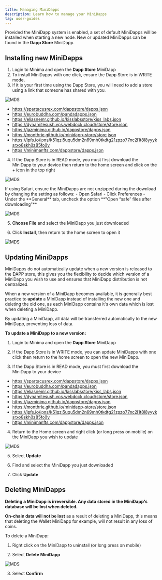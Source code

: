 ---
title: Managing MiniDapps
description: Learn how to manage your MiniDapps
tag: user-guides
---

Provided the MiniDapp system is enabled, a set of default MiniDapps will be installed when starting a new node. New or updated MiniDapps can be found in the **Dapp Store** MiniDapp.

## Installing new MiniDapps

1. Login to Minima and open the **Dapp Store** MiniDapp
2. To install MiniDapps with one click, ensure the Dapp Store is in WRITE mode.
3. If it is your first time using the Dapp Store, you will need to add a store using a link that someone has shared with you.

![MDS](/img/runanode/mds_dappstore.png)

<Callout title="In order to find MiniDapp Stores you will need to reach out to community members or find hosts you trust to provide up-to-date dapps, here are a list of DappStores:">

- https://spartacusrex.com/dappstore/dapps.json
- https://eurobuddha.com/pandadapps.json
- https://eliasnemr.github.io/kisslabsstore/kiss_labs.json
- https://dynamitesush.vps.webdock.cloud/store/store.json
- https://jazminima.github.io/dappstore/dapps.json
- https://monthrie.github.io/minidapp-store/store.json
- https://ipfs.io/ipns/k51qzi5uqu5dm2n69mh0tkdtg21zpzo77nc2l1t8l8yyyksrxo8skh0z85fo0v
- https://minimanfts.com/dappstore/dapps.json
</Callout>

4. If the Dapp Store is in READ mode, you must first download the MiniDapp to your device then return to the home screen and click on the + icon in the top right

![MDS](/img/runanode/mds_dappstoreread.png)

<Callout title="Info">
  If using Safari, ensure the MiniDapps are not unzipped during the download by
  changing the setting as follows:
  - Open Safari
  - Click Preferences
  - Under the **General** tab, uncheck the option **"Open “safe” files after
  downloading"**

</Callout>

![MDS](/img/runanode/mds_installdapp.png)

5. **Choose File** and select the MiniDapp you just downloaded

6. Click **Install**, then return to the home screen to open it

![MDS](/img/runanode/mds_installdapp3.png)

## Updating MiniDapps

MiniDapps do not automatically update when a new version is released to the DAPP store, this gives you the flexibility to decide which version of a MiniDapp you wish to use and ensures that MiniDapp distribution is not centralized.

When a new version of a MiniDapp becomes available, it is generally best practice to **update** a MiniDapp instead of installing the new one and deleting the old one, as each MiniDapp contains it's own data which is lost when deleting a MiniDapp.

By updating a MiniDapp, all data will be transferred automatically to the new MiniDapp, preventing loss of data.

**To update a MiniDapp to a new version:**

1. Login to Minima and open the **Dapp Store** MiniDapp

2. If the Dapp Store is in WRITE mode, you can update MiniDapps with one click then return to the home screen to open the new MiniDapp.

3. If the Dapp Store is in READ mode, you must first download the MiniDapp to your device

<Callout title="In order to find MiniDapp Stores you will need to reach out to community members or find hosts you trust to provide up-to-date dapps, here are a list of DappStores:">

- https://spartacusrex.com/dappstore/dapps.json
- https://eurobuddha.com/pandadapps.json
- https://eliasnemr.github.io/kisslabsstore/kiss_labs.json
- https://dynamitesush.vps.webdock.cloud/store/store.json
- https://jazminima.github.io/dappstore/dapps.json
- https://monthrie.github.io/minidapp-store/store.json
- https://ipfs.io/ipns/k51qzi5uqu5dm2n69mh0tkdtg21zpzo77nc2l1t8l8yyyksrxo8skh0z85fo0v
- https://minimanfts.com/dappstore/dapps.json
</Callout>


4. Return to the Home screen and right click (or long press on mobile) on the MiniDapp you wish to update

![MDS](/img/runanode/mds_dappoptions.png)

5. Select **Update**

6. Find and select the MiniDapp you just downloaded

7. Click **Update**

## Deleting MiniDapps

**Deleting a MiniDapp is irreversible. Any data stored in the MiniDapp's database will be lost when deleted.**

**On-chain data will not be lost** as a result of deleting a MiniDapp, this means that deleting the Wallet MiniDapp for example, will not result in any loss of coins.

To delete a MiniDapp:

1. Right click on the MiniDapp to uninstall (or long press on mobile)

2. Select **Delete MiniDapp**

![MDS](/img/runanode/mds_dappoptions.png)

3. Select **Confirm**
